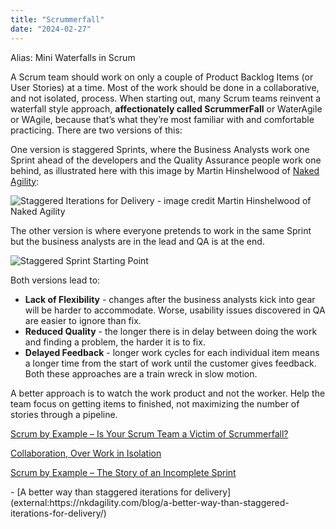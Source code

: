 ```yaml
---
title: "Scrummerfall"
date: "2024-02-27"
---
```


Alias: Mini Waterfalls in Scrum

A Scrum team should work on only a couple of Product Backlog Items (or User Stories) at a time. Most of the work should be done in a collaborative, and not isolated, process. When starting out, many Scrum teams reinvent a waterfall style approach, **affectionately called ScrummerFall** or WaterAgile or WAgile, because that’s what they’re most familiar with and comfortable practicing. There are two versions of this:

One version is staggered Sprints, where the Business Analysts work one Sprint ahead of the developers and the Quality Assurance people work one behind, as illustrated here with this image by Martin Hinshelwood of [Naked Agility](external:https://nkdagility.com):

![Staggered Iterations for Delivery - image credit Martin Hinshelwood of Naked Agility](src/content/glossary/scrummerfall/images/staggered-iterations-for-delivery-image-credit-Martin-Hinshelwood-of-Naked-Agility.png)

The other version is where everyone pretends to work in the same Sprint but the business analysts are in the lead and QA is at the end.

![Staggered Sprint Starting Point](src/content/glossary/scrummerfall/images/Staggered-Sprint-Starting-Point-1024x613.jpg)

Both versions lead to:

- **Lack of Flexibility** - changes after the business analysts kick into gear will be harder to accommodate. Worse, usability issues discovered in QA are easier to ignore than fix.
- **Reduced Quality** - the longer there is in delay between doing the work and finding a problem, the harder it is to fix.
- **Delayed Feedback** - longer work cycles for each individual item means a longer time from the start of work until the customer gives feedback. Both these approaches are a train wreck in slow motion.

A better approach is to watch the work product and not the worker. Help the team focus on getting items to finished, not maximizing the number of stories through a pipeline.

[Scrum by Example – Is Your Scrum Team a Victim of Scrummerfall?](/blog/scrum-team-scrummerfall)

[Collaboration, Over Work in Isolation](/blog/collaboration-over-work-in-isolation)

[Scrum by Example – The Story of an Incomplete Sprint](/blog/scrum-by-example-the-story-of-an-incomplete-sprint)

<HighlightBox heading="Resource Links" variant="resourceLinks">
- [A better way than staggered iterations for delivery](external:https://nkdagility.com/blog/a-better-way-than-staggered-iterations-for-delivery/)
</HighlightBox>
